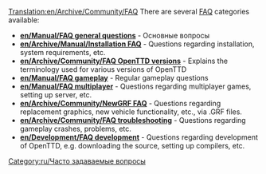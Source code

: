 [[Translation:en/Archive/Community/FAQ]]
{{ru/Перевод|en/Archive/Community/FAQ}}
{{ru/Manual/Оглавление}}
There are   several  [https://www.wikipedia.org/wiki/ru:FAQ FAQ] categories available:

*'''[[en/Manual/FAQ general questions]]''' - Основные вопросы
*'''[[en/Archive/Manual/Installation FAQ]]''' - Questions regarding installation, system requirements, etc.
*'''[[en/Archive/Community/FAQ OpenTTD versions]]''' - Explains the terminology used for various versions of OpenTTD
*'''[[en/Manual/FAQ gameplay]]''' - Regular gameplay questions
*'''[[en/Manual/FAQ multiplayer]]''' - Questions regarding multiplayer games, setting up server, etc.
*'''[[en/Archive/Community/NewGRF FAQ]]''' - Questions regarding replacement graphics, new vehicle functionality, etc., via .GRF files.
*'''[[en/Archive/Community/FAQ troubleshooting]]''' - Questions regarding gameplay crashes, problems, etc.
*'''[[en/Development/FAQ development]]''' - Questions regarding development of OpenTTD, e.g. downloading the source, setting up compilers, etc.

[[Category:ru/Часто задаваемые вопросы]]